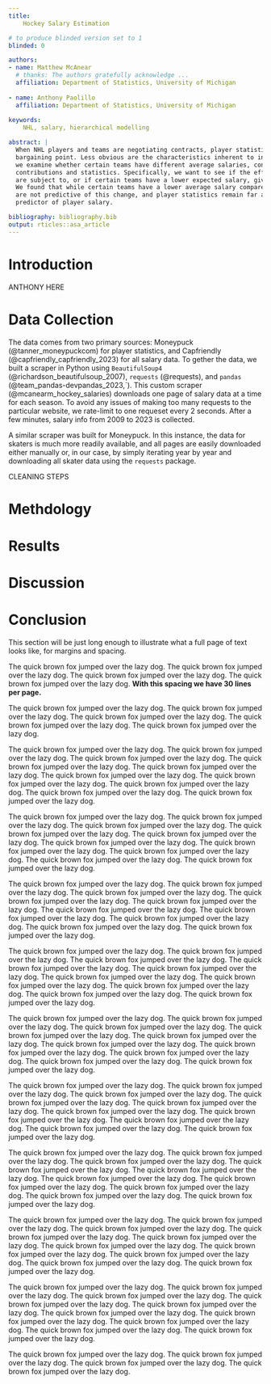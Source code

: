 ```yaml
---
title: 
    Hockey Salary Estimation

# to produce blinded version set to 1
blinded: 0

authors: 
- name: Matthew McAnear
  # thanks: The authors gratefully acknowledge ...
  affiliation: Department of Statistics, University of Michigan
  
- name: Anthony Paolillo
  affiliation: Department of Statistics, University of Michigan
  
keywords:
    NHL, salary, hierarchical modelling

abstract: |
  When NHL players and teams are negotiating contracts, player statistics are an obvious
  bargaining point. Less obvious are the characteristics inherent to individual teams. In this paper,
  we examine whether certain teams have different average salaries, controlling for individual statistics
  contributions and statistics. Specifically, we want to see if the effective tax rates a team's players
  are subject to, or if certain teams have a lower expected salary, given a certain player's statistics. 
  We found that while certain teams have a lower average salary compared to others, effective tax rates
  are not predictive of this change, and player statistics remain far and away the most important
  predictor of player salary.

bibliography: bibliography.bib
output: rticles::asa_article
---
```


# Introduction

ANTHONY HERE

# Data Collection

The data comes from two primary sources: Moneypuck (@tanner_moneypuckcom) for player statistics,
and Capfriendly (@capfriendly_capfriendly_2023) for all salary data. 
To gether the data, we built a scraper in Python using 
`BeautifulSoup4` (@richardson_beautifulsoup_2007), `requests` (@requests), 
and `pandas` (@team_pandas-devpandas_2023,`). This custom scraper (@mcanearm_hockey_salaries) 
downloads one page of salary data at a time for each season. To avoid any issues of making too many
requests to the particular website, we rate-limit to one requeset every 2 seconds. After a few minutes,
salary info from 2009 to 2023 is collected.

A similar scraper was built for Moneypuck. In this instance, the data for skaters is much more readily
available, and all pages are easily downloaded either manually or, in our case, by simply iterating year
by year and downloading all skater data using the `requests` package.

CLEANING STEPS

# Methdology

# Results

# Discussion

# Conclusion

\section{Verifications}
\label{sec:verify}
This section will be just long enough to illustrate what a full page of
text looks like, for margins and spacing.

The quick brown fox jumped over the lazy dog.
The quick brown fox jumped over the lazy dog.
The quick brown fox jumped over the lazy dog.
The quick brown fox jumped over the lazy dog.
__With this spacing we have 30 lines per page.__

The quick brown fox jumped over the lazy dog.
The quick brown fox jumped over the lazy dog.
The quick brown fox jumped over the lazy dog.
The quick brown fox jumped over the lazy dog.
The quick brown fox jumped over the lazy dog.

The quick brown fox jumped over the lazy dog.
The quick brown fox jumped over the lazy dog.
The quick brown fox jumped over the lazy dog.
The quick brown fox jumped over the lazy dog.
The quick brown fox jumped over the lazy dog.
The quick brown fox jumped over the lazy dog.
The quick brown fox jumped over the lazy dog.
The quick brown fox jumped over the lazy dog.
The quick brown fox jumped over the lazy dog.
The quick brown fox jumped over the lazy dog.

The quick brown fox jumped over the lazy dog.
The quick brown fox jumped over the lazy dog.
The quick brown fox jumped over the lazy dog.
The quick brown fox jumped over the lazy dog.
The quick brown fox jumped over the lazy dog.
The quick brown fox jumped over the lazy dog.
The quick brown fox jumped over the lazy dog.
The quick brown fox jumped over the lazy dog.
The quick brown fox jumped over the lazy dog.
The quick brown fox jumped over the lazy dog.

The quick brown fox jumped over the lazy dog.
The quick brown fox jumped over the lazy dog.
The quick brown fox jumped over the lazy dog.
The quick brown fox jumped over the lazy dog.
The quick brown fox jumped over the lazy dog.
The quick brown fox jumped over the lazy dog.
The quick brown fox jumped over the lazy dog.
The quick brown fox jumped over the lazy dog.
The quick brown fox jumped over the lazy dog.
The quick brown fox jumped over the lazy dog.

The quick brown fox jumped over the lazy dog.
The quick brown fox jumped over the lazy dog.
The quick brown fox jumped over the lazy dog.
The quick brown fox jumped over the lazy dog.
The quick brown fox jumped over the lazy dog.
The quick brown fox jumped over the lazy dog.
The quick brown fox jumped over the lazy dog.
The quick brown fox jumped over the lazy dog.
The quick brown fox jumped over the lazy dog.
The quick brown fox jumped over the lazy dog.

The quick brown fox jumped over the lazy dog.
The quick brown fox jumped over the lazy dog.
The quick brown fox jumped over the lazy dog.
The quick brown fox jumped over the lazy dog.
The quick brown fox jumped over the lazy dog.
The quick brown fox jumped over the lazy dog.
The quick brown fox jumped over the lazy dog.
The quick brown fox jumped over the lazy dog.
The quick brown fox jumped over the lazy dog.
The quick brown fox jumped over the lazy dog.

The quick brown fox jumped over the lazy dog.
The quick brown fox jumped over the lazy dog.
The quick brown fox jumped over the lazy dog.
The quick brown fox jumped over the lazy dog.
The quick brown fox jumped over the lazy dog.
The quick brown fox jumped over the lazy dog.
The quick brown fox jumped over the lazy dog.
The quick brown fox jumped over the lazy dog.
The quick brown fox jumped over the lazy dog.
The quick brown fox jumped over the lazy dog.

The quick brown fox jumped over the lazy dog.
The quick brown fox jumped over the lazy dog.
The quick brown fox jumped over the lazy dog.
The quick brown fox jumped over the lazy dog.
The quick brown fox jumped over the lazy dog.
The quick brown fox jumped over the lazy dog.
The quick brown fox jumped over the lazy dog.
The quick brown fox jumped over the lazy dog.
The quick brown fox jumped over the lazy dog.
The quick brown fox jumped over the lazy dog.

The quick brown fox jumped over the lazy dog.
The quick brown fox jumped over the lazy dog.
The quick brown fox jumped over the lazy dog.
The quick brown fox jumped over the lazy dog.
The quick brown fox jumped over the lazy dog.
The quick brown fox jumped over the lazy dog.
The quick brown fox jumped over the lazy dog.
The quick brown fox jumped over the lazy dog.
The quick brown fox jumped over the lazy dog.
The quick brown fox jumped over the lazy dog.

The quick brown fox jumped over the lazy dog.
The quick brown fox jumped over the lazy dog.
The quick brown fox jumped over the lazy dog.
The quick brown fox jumped over the lazy dog.
The quick brown fox jumped over the lazy dog.
The quick brown fox jumped over the lazy dog.
The quick brown fox jumped over the lazy dog.
The quick brown fox jumped over the lazy dog.
The quick brown fox jumped over the lazy dog.
The quick brown fox jumped over the lazy dog.

The quick brown fox jumped over the lazy dog.
The quick brown fox jumped over the lazy dog.
The quick brown fox jumped over the lazy dog.
The quick brown fox jumped over the lazy dog.


